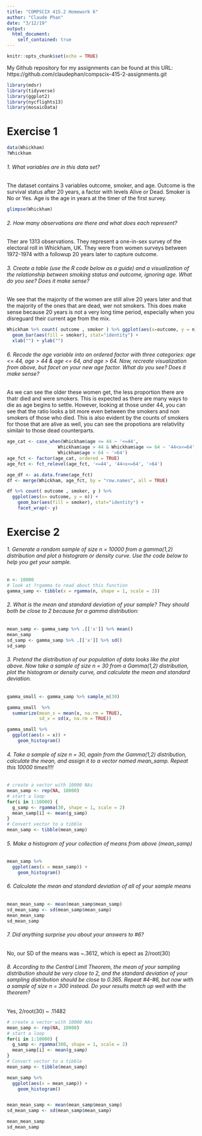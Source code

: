 ```yaml
---
title: "COMPSCIX 415.2 Homework 6"
author: "Claude Phan"
date: "3/12/19"
output:
  html_document:
    self_contained: true
---
```


```r
knitr::opts_chunk$set(echo = TRUE)
```

My Github repository for my assignments can be found at this URL: https://github.com/claudephan/compscix-415-2-assignments.git

```r
library(mdsr)
library(tidyverse)
library(ggplot2)
library(nycflights13)
library(mosaicData)
```

# Exercise 1

```r
data(Whickham)
?Whickham
```

###### 1. What variables are in this data set?

The dataset contains 3 variables outcome, smoker, and age. Outcome is the survival status after 20 years, a factor with levels Alive or Dead. Smoker is No or Yes. Age is the age in years at the timer of the first survey.  

```r
glimpse(Whickham)
```

###### 2. How many observations are there and what does each represent?

Ther are 1313 observations. They represent a one-in-sex survey of the electoral roll in Whickham, UK. They were from women surveys between 1972-1974 with a followup 20 years later to capture outcome.

###### 3. Create a table (use the R code below as a guide) and a visualization of the relationship between smoking status and outcome, ignoring age. What do you see? Does it make sense?

We see that the majority of the women are still alive 20 years later and that the majority of the ones that are dead, wer not smokers. This does make sense because 20 years is not a very long time period, especially when you disreguard their current age from the mix.

```r
Whickham %>% count( outcome , smoker ) %>% ggplot(aes(x=outcome, y = n)) + 
  geom_bar(aes(fill = smoker), stat="identity") + 
  xlab("") + ylab("")
```


###### 6. Recode the age variable into an ordered factor with three categories: age <= 44, age > 44 & age <= 64, and age > 64. Now, recreate visualization from above, but facet on your new age factor. What do you see? Does it make sense?

As we can see the older these women get, the less proportion there are thatr died and were smokers. This is expected as there are many ways to die as age begins to settle. However, looking at those under 44, you can see that the ratio looks a bit more even between the smokers and non smokers of those who died. This is also evident by the counts of smokers for those that are alive as well, you can see the propotions are relativlity similair to those dead counterparts.


```r
age_cat <- case_when(Whickham$age <= 44 ~ '<=44',
                   Whickham$age > 44 & Whickham$age <= 64 ~ '44<x<=64',
                   Whickham$age > 64 ~ '>64')
age_fct <- factor(age_cat, ordered = TRUE)
age_fct <- fct_relevel(age_fct, '<=44', '44<x<=64', '>64')

age_df <- as.data.frame(age_fct)
df <- merge(Whickham, age_fct, by = "row.names", all = TRUE)

df %>% count( outcome , smoker, y ) %>%
  ggplot(aes(x= outcome, y = n)) + 
    geom_bar(aes(fill = smoker), stat="identity") +
    facet_wrap(~ y)

```


# Exercise 2

###### 1. Generate a random sample of size n = 10000 from a gamma(1,2) distribution and plot a histogram or density curve. Use the code below to help you get your sample.


```r
n <- 10000
# look at ?rgamma to read about this function
gamma_samp <- tibble(x = rgamma(n, shape = 1, scale = 2))
```


###### 2. What is the mean and standard deviation of your sample? They should both be close to 2 because for a gamma distribution:

```r
mean_samp <- gamma_samp %>% .[['x']] %>% mean()
mean_samp
sd_samp <- gamma_samp %>% .[['x']] %>% sd()
sd_samp
```

######  3. Pretend the distribution of our population of data looks like the plot above. Now take a sample of size n = 30 from a Gamma(1,2) distribution, plot the histogram or density curve, and calculate the mean and standard deviation.



```r
gamma_small <- gamma_samp %>% sample_n(30) 

gamma_small  %>% 
  summarize(mean_x = mean(x, na.rm = TRUE),
            sd_x = sd(x, na.rm = TRUE))

gamma_small %>% 
  ggplot(aes(x = x)) + 
    geom_histogram()
```


######  4. Take a sample of size n = 30, again from the Gamma(1,2) distribution, calculate the mean, and assign it to a vector named mean_samp. Repeat this 10000 times!!!!


```r
# create a vector with 10000 NAs
mean_samp <- rep(NA, 10000)
# start a loop
for(i in 1:10000) {
  g_samp <- rgamma(30, shape = 1, scale = 2)
  mean_samp[i] <- mean(g_samp)
}
# Convert vector to a tibble
mean_samp <- tibble(mean_samp)
```

###### 5. Make a histogram of your collection of means from above (mean_samp)

```r
mean_samp %>% 
  ggplot(aes(x = mean_samp)) + 
    geom_histogram()
```

###### 6. Calculate the mean and standard deviation of all of your sample means

```r
mean_mean_samp <- mean(mean_samp$mean_samp)
sd_mean_samp <- sd(mean_samp$mean_samp)
mean_mean_samp
sd_mean_samp
```

###### 7. Did anything surprise you about your answers to #6?

No, our SD of the means was ~.3612, which is epect as 2/root(30)


###### 8. According to the Central Limit Theorem, the mean of your sampling distribution should be very close to 2, and the standard deviation of your sampling distribution should be close to 0.365. Repeat #4-#6, but now with a sample of size n = 300 instead. Do your results match up well with the theorem?

Yes, 2/root(30) ~ .11482

```r
# create a vector with 10000 NAs
mean_samp <- rep(NA, 10000)
# start a loop
for(i in 1:10000) {
  g_samp <- rgamma(300, shape = 1, scale = 2)
  mean_samp[i] <- mean(g_samp)
}
# Convert vector to a tibble
mean_samp <- tibble(mean_samp)

mean_samp %>% 
  ggplot(aes(x = mean_samp)) + 
    geom_histogram()


mean_mean_samp <- mean(mean_samp$mean_samp)
sd_mean_samp <- sd(mean_samp$mean_samp)

mean_mean_samp
sd_mean_samp
```


